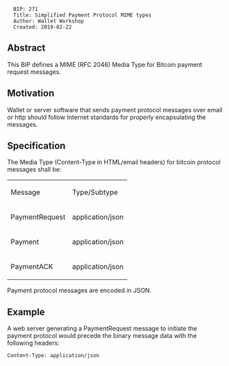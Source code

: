 <pre>
  BIP: 271
  Title: Simplified Payment Protocol MIME types
  Author: Wallet Workshop
  Created: 2019-02-22
</pre>

==Abstract==

This BIP defines a MIME (RFC 2046) Media Type for Bitcoin payment
request messages.

==Motivation==

Wallet or server software that sends payment protocol messages over
email or http should follow Internet standards for properly
encapsulating the messages.

==Specification==

The Media Type (Content-Type in HTML/email headers) for bitcoin
protocol messages shall be:

{|
| Message || Type/Subtype
|-
| PaymentRequest || application/json
|-
| Payment || application/json
|-
| PaymentACK || application/json
|}

Payment protocol messages are encoded in JSON.

==Example==

A web server generating a PaymentRequest message to initiate the
payment protocol would precede the binary message data with the
following headers:
<pre>
Content-Type: application/json
</pre>
